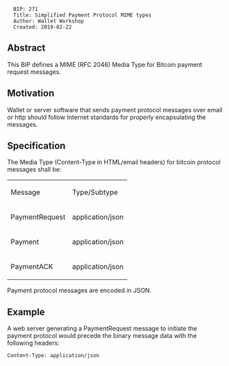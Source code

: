 <pre>
  BIP: 271
  Title: Simplified Payment Protocol MIME types
  Author: Wallet Workshop
  Created: 2019-02-22
</pre>

==Abstract==

This BIP defines a MIME (RFC 2046) Media Type for Bitcoin payment
request messages.

==Motivation==

Wallet or server software that sends payment protocol messages over
email or http should follow Internet standards for properly
encapsulating the messages.

==Specification==

The Media Type (Content-Type in HTML/email headers) for bitcoin
protocol messages shall be:

{|
| Message || Type/Subtype
|-
| PaymentRequest || application/json
|-
| Payment || application/json
|-
| PaymentACK || application/json
|}

Payment protocol messages are encoded in JSON.

==Example==

A web server generating a PaymentRequest message to initiate the
payment protocol would precede the binary message data with the
following headers:
<pre>
Content-Type: application/json
</pre>
